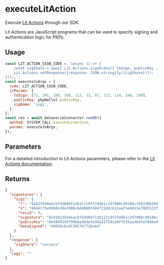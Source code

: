 # executeLitAction

Execute [Lit Actions](https://developer.litprotocol.com/learninglab/intro-to-lit/prog-signing/#lit-actions) through our SDK.

Lit Actions are JavaScript programs that can be used to specify signing and authentication logic for PKPs.

## Usage

```javascript
const LIT_ACTION_SIGN_CODE = `(async () => {
    const sigShare = await Lit.Actions.signEcdsa({ toSign, publicKey , sigName });
    Lit.Actions.setResponse({response: JSON.stringify({sigShare})});
})();`;
const executeJsArgs = {
  code: LIT_ACTION_SIGN_CODE,
  jsParams: {
    toSign: [72, 101, 108, 108, 111, 32, 87, 111, 114, 108, 100],
    publicKey: pkpWallet.publicKey,
    sigName: 'sig1',
  },
};
const res = await dataverseConnector.runOS({
  method: SYSTEM_CALL.executeLitAction,
  params: executeJsArgs,
});
```

## Parameters

For a detailed introduction to Lit Actions parameters, please refer to the [Lit Actions documentation](https://developer.litprotocol.com/learninglab/intro-to-lit/prog-signing/#lit-actions).

## Returns

```json
{
  "signatures": {
    "sig1": {
      "r": "918235d4eacbf43b66f126117c9f27ddb1c297908c49186c7d9330b1867efeb7",
      "s": "60a6775e9568c49afd00c6dd688f404f22ddc612aaf5e9413e79b5523f1e4050",
      "recid": 0,
      "signature": "0x918235d4eacbf43b66f126117c9f27ddb1c297908c49186c7d9330b1867efeb760a6775e9568c49afd00c6dd688f404f22ddc612aaf5e9413e79b5523f1e40501b",
      "publicKey": "043860195f99bbad5defe34a537541a9ff535aa3b47a7696e4705989225dc6741168b9b4398ad07e7136645f014f2e648b83ef0fd4214ce0f72ec38e79bbd750f4",
      "dataSigned": "48656c6c6f20576f726c64"
    }
  },
  "response": {
    "sigShare": "success"
  },
  "logs": ""
}
```
